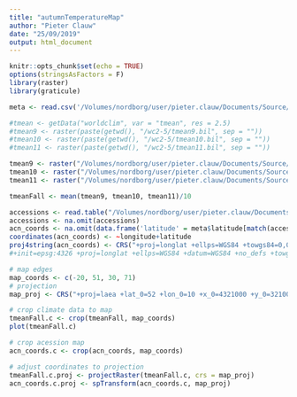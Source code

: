 ```yaml
---
title: "autumnTemperatureMap"
author: "Pieter Clauw"
date: "25/09/2019"
output: html_document
---
```


```r
knitr::opts_chunk$set(echo = TRUE)
options(stringsAsFactors = F)
library(raster)
library(graticule)
```

```r
meta <- read.csv('/Volumes/nordborg/user/pieter.clauw/Documents/Source/Accessions/1001genomes-accessions.csv')
```


```r
#tmean <- getData("worldclim", var = "tmean", res = 2.5)
#tmean9 <- raster(paste(getwd(), "/wc2-5/tmean9.bil", sep = ""))
#tmean10 <- raster(paste(getwd(), "/wc2-5/tmean10.bil", sep = ""))
#tmean11 <- raster(paste(getwd(), "/wc2-5/tmean11.bil", sep = ""))

tmean9 <- raster("/Volumes/nordborg/user/pieter.clauw/Documents/Source/WorldClim/tmean_10m_bil/tmean9.bil", sep = "")
tmean10 <- raster("/Volumes/nordborg/user/pieter.clauw/Documents/Source/WorldClim/tmean_10m_bil/tmean10.bil", sep = "")
tmean11 <- raster("/Volumes/nordborg/user/pieter.clauw/Documents/Source/WorldClim/tmean_10m_bil/tmean11.bil", sep = "")

tmeanFall <- mean(tmean9, tmean10, tmean11)/10
```

```r
accessions <- read.table("/Volumes/nordborg/user/pieter.clauw/Documents/Experiments/UltimateQandD/Setup/accessionList.rep1.2.3.txt", header = T)
accessions <- na.omit(accessions)
acn_coords <- na.omit(data.frame('latitude' = meta$latitude[match(accessions$x, meta$id)], 'longitude' = meta$longitude[match(accessions$x, meta$id)]))
coordinates(acn_coords) <- ~longitude+latitude
proj4string(acn_coords) <- CRS("+proj=longlat +ellps=WGS84 +towgs84=0,0,0,0,0,0,0 +no_defs")
#+init=epsg:4326 +proj=longlat +ellps=WGS84 +datum=WGS84 +no_defs +towgs84=0,0,0
```

```r
# map edges
map_coords <- c(-20, 51, 30, 71)
# projection
map_proj <- CRS("+proj=laea +lat_0=52 +lon_0=10 +x_0=4321000 +y_0=3210000 +ellps=GRS80 +towgs84=0,0,0,0,0,0,0 +units=m +no_defs")

# crop climate data to map
tmeanFall.c <- crop(tmeanFall, map_coords)
plot(tmeanFall.c)

# crop acession map
acn_coords.c <- crop(acn_coords, map_coords)

# adjust coordinates to projection
tmeanFall.c.proj <- projectRaster(tmeanFall.c, crs = map_proj)
acn_coords.c.proj <- spTransform(acn_coords.c, map_proj)
```




